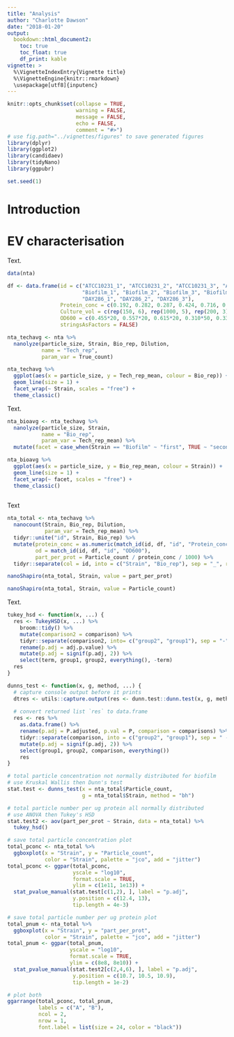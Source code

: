 ```yaml
---
title: "Analysis"
author: "Charlotte Dawson"
date: "2018-01-20"
output:
  bookdown::html_document2:
    toc: true
    toc_float: true
    df_print: kable
vignette: > 
  %\VignetteIndexEntry{Vignette title}
  %\VignetteEngine{knitr::rmarkdown}
  \usepackage[utf8]{inputenc}
---
```


```r
knitr::opts_chunk$set(collapse = TRUE,
                      warning = FALSE,
                      message = FALSE,
                      echo = FALSE,
                      comment = "#>")
# use fig.path="../vignettes/figures" to save generated figures
library(dplyr)
library(ggplot2)
library(candidaev)
library(tidyNano)
library(ggpubr)

set.seed(1)
```

# Introduction

# EV characterisation

Text.

```r
data(nta)

df <- data.frame(id = c("ATCC10231_1", "ATCC10231_2", "ATCC10231_3", "ATCC90028_1", "ATCC90028_2", "ATCC90028_3", 
                        "Biofilm_1", "Biofilm_2", "Biofilm_3", "Biofilm_4", "Biofilm_5", 
                        "DAY286_1", "DAY286_2", "DAY286_3"), 
                 Protein_conc = c(0.192, 0.282, 0.287, 0.424, 0.716, 0.584, 0.204, 0.198, 0.297, 0.193, 0.416, 0.437, 0.360, 0.447), 
                 Culture_vol = c(rep(150, 6), rep(1000, 5), rep(200, 3)), 
                 OD600 = c(0.455*20, 0.557*20, 0.615*20, 0.310*50, 0.337*50, 0.297*50, rep(NA, 5), 36.2, 39.7, 34.0), 
                 stringsAsFactors = FALSE)

nta_techavg <- nta %>% 
  nanolyze(particle_size, Strain, Bio_rep, Dilution, 
           name = "Tech_rep", 
           param_var = True_count)

nta_techavg %>% 
  ggplot(aes(x = particle_size, y = Tech_rep_mean, colour = Bio_rep)) + 
  geom_line(size = 1) + 
  facet_wrap(~ Strain, scales = "free") + 
  theme_classic()

```

Text.

```r
nta_bioavg <- nta_techavg %>% 
  nanolyze(particle_size, Strain,
           name = "Bio_rep", 
           param_var = Tech_rep_mean) %>% 
  mutate(facet = case_when(Strain == "Biofilm" ~ "first", TRUE ~ "second"))

nta_bioavg %>% 
  ggplot(aes(x = particle_size, y = Bio_rep_mean, colour = Strain)) + 
  geom_line(size = 1) + 
  facet_wrap(~ facet, scales = "free") + 
  theme_classic()
  
```

Text

```r
nta_total <- nta_techavg %>% 
  nanocount(Strain, Bio_rep, Dilution, 
            param_var = Tech_rep_mean) %>% 
  tidyr::unite("id", Strain, Bio_rep) %>% 
  mutate(protein_conc = as.numeric(match_id(id, df, "id", "Protein_conc")), 
         od = match_id(id, df, "id", "OD600"), 
         part_per_prot = Particle_count / protein_conc / 1000) %>% 
  tidyr::separate(col = id, into = c("Strain", "Bio_rep"), sep = "_", remove = TRUE)

nanoShapiro(nta_total, Strain, value = part_per_prot)

nanoShapiro(nta_total, Strain, value = Particle_count)

```

Text.

```r
tukey_hsd <- function(x, ...) {
  res <- TukeyHSD(x, ...) %>%
    broom::tidy() %>%
    mutate(comparison2 = comparison) %>%
    tidyr::separate(comparison2, into= c("group2", "group1"), sep = "-") %>%
    rename(p.adj = adj.p.value) %>%
    mutate(p.adj = signif(p.adj, 2)) %>%
    select(term, group1, group2, everything(), -term)
  res
}

dunns_test <- function(x, g, method, ...) {
  # capture console output before it prints
  dtres <- utils::capture.output(res <- dunn.test::dunn.test(x, g, method, ...))
  
  # convert returned list `res` to data.frame
  res <- res %>% 
    as.data.frame() %>% 
    rename(p.adj = P.adjusted, p.val = P, comparison = comparisons) %>% 
    tidyr::separate(comparison, into = c("group2", "group1"), sep = " - ", remove= FALSE) %>% 
    mutate(p.adj = signif(p.adj, 2)) %>% 
    select(group1, group2, comparison, everything())
    res
}
```


```r
# total particle concentration not normally distributed for biofilm
# use Kruskal Wallis then Dunn's test
stat.test <- dunns_test(x = nta_total$Particle_count, 
                        g = nta_total$Strain, method = "bh")

# total particle number per ug protein all normally distributed
# use ANOVA then Tukey's HSD
stat.test2 <- aov(part_per_prot ~ Strain, data = nta_total) %>% 
  tukey_hsd()

# save total particle concentration plot
total_pconc <- nta_total %>% 
  ggboxplot(x = "Strain", y = "Particle_count", 
            color = "Strain", palette = "jco", add = "jitter") 
total_pconc <- ggpar(total_pconc, 
                     yscale = "log10", 
                     format.scale = TRUE, 
                     ylim = c(1e11, 1e13)) + 
  stat_pvalue_manual(stat.test[c(1,2), ], label = "p.adj", 
                     y.position = c(12.4, 13), 
                     tip.length = 4e-3)

# save total particle number per ug protein plot
total_pnum <- nta_total %>% 
  ggboxplot(x = "Strain", y = "part_per_prot", 
            color = "Strain", palette = "jco", add = "jitter")
total_pnum <- ggpar(total_pnum, 
                    yscale = "log10", 
                    format.scale = TRUE, 
                    ylim = c(8e8, 8e10)) + 
  stat_pvalue_manual(stat.test2[c(2,4,6), ], label = "p.adj", 
                     y.position = c(10.7, 10.5, 10.9), 
                     tip.length = 1e-2)

# plot both
ggarrange(total_pconc, total_pnum, 
          labels = c("A", "B"), 
          ncol = 2, 
          nrow = 1, 
          font.label = list(size = 24, color = "black"))
  
```


